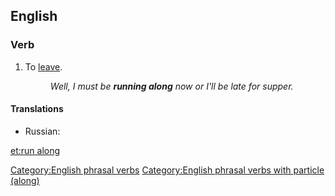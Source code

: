 ==English==

===Verb===
{{en-verb|inf=[[run]] [[along]]|runs along|running along|ran along|run along}}

# To [[leave]].
#:''Well, I must be '''running along''' now or I'll be late for supper.''

====Translations====
{{trans-top|To leave}}
* Russian: {{t|ru|уходить}}
{{trans-mid}}
{{trans-bottom}}

[[Category:English phrasal verbs]]
[[Category:English phrasal verbs with particle (along)]]

[[et:run along]]